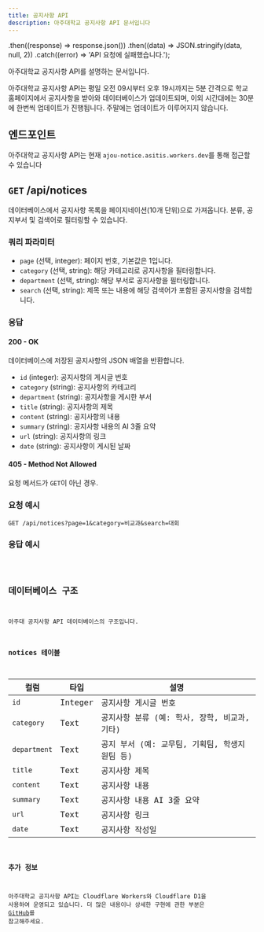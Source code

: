 ```yaml
---
title: 공지사항 API
description: 아주대학교 공지사항 API 문서입니다
---
```


  .then((response) => response.json())
  .then((data) => JSON.stringify(data, null, 2))
  .catch((error) => 'API 요청에 실패했습니다.');

아주대학교 공지사항 API를 설명하는 문서입니다.

아주대학교 공지사항 API는 평일 오전 09시부터 오후 19시까지는 5분 간격으로 학교 홈페이지에서 공지사항을 받아와 데이터베이스가 업데이트되며, 이외 시간대에는 30분에 한번씩 업데이트가 진행됩니다. 주말에는 업데이트가 이루어지지 않습니다.

## 엔드포인트

아주대학교 공지사항 API는 현재 `ajou-notice.asitis.workers.dev`를 통해 접근할 수 있습니다

## `GET` /api/notices

데이터베이스에서 공지사항 목록을 페이지네이션(10개 단위)으로 가져옵니다. 분류, 공지부서 및 검색어로 필터링할 수 있습니다.

### 쿼리 파라미터

- `page` (선택, integer): 페이지 번호, 기본값은 1입니다.
- `category` (선택, string): 해당 카테고리로 공지사항을 필터링합니다.
- `department` (선택, string): 해당 부서로 공지사항을 필터링합니다.
- `search` (선택, string): 제목 또는 내용에 해당 검색어가 포함된 공지사항을 검색합니다.

### 응답

#### 200 - OK

데이터베이스에 저장된 공지사항의 JSON 배열을 반환합니다.

- `id` (integer): 공지사항의 게시글 번호
- `category` (string): 공지사항의 카테고리
- `department` (string): 공지사항을 게시한 부서
- `title` (string): 공지사항의 제목
- `content` (string): 공지사항의 내용
- `summary` (string): 공지사항 내용의 AI 3줄 요약
- `url` (string): 공지사항의 링크
- `date` (string): 공지사항이 게시된 날짜

#### 405 - Method Not Allowed

요청 메서드가 `GET`이 아닌 경우.

### 요청 예시

```
GET /api/notices?page=1&category=비교과&search=대회
```

### 응답 예시

<Code code={example} lang="json" client:load />

## 데이터베이스 구조

아주대 공지사항 API 데이터베이스의 구조입니다.

### notices 테이블

| 컬럼         | 타입    | 설명                                          |
| ------------ | ------- | --------------------------------------------- |
| `id`         | Integer | 공지사항 게시글 번호                          |
| `category`   | Text    | 공지사항 분류 (예: 학사, 장학, 비교과, 기타)  |
| `department` | Text    | 공지 부서 (예: 교무팀, 기획팀, 학생지원팀 등) |
| `title`      | Text    | 공지사항 제목                                 |
| `content`    | Text    | 공지사항 내용                                 |
| `summary`    | Text    | 공지사항 내용 AI 3줄 요약                     |
| `url`        | Text    | 공지사항 링크                                 |
| `date`       | Text    | 공지사항 작성일                               |

### 추가 정보

아주대학교 공지사항 API는 Cloudflare Workers와 Cloudflare D1을 사용하여 운영되고 있습니다. 더 많은 내용이나 상세한 구현에 관한 부분은 [GitHub](https://github.com/asitisdev/ajou-notice)를 참고해주세요.
